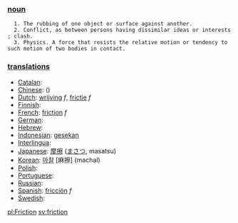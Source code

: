 === [[noun]] ===
   1. The rubbing of one object or surface against another.
   2. Conflict, as between persons having dissimilar ideas or interests; clash.
   3. Physics. A force that resists the relative motion or tendency to such motion of two bodies in contact.

=== [[translation]]s ===

*[[Catalan]]: [[]]
*[[Chinese]]: [[]] ()
*[[Dutch]]: [[wrijving]] ''f'', [[frictie]] ''f''
*[[Finnish]]: [[]]
*[[French]]: [[friction]] ''f''
*[[German]]: [[]]
*[[Hebrew]]: [[]]
*[[Indonesian]]: [[gesek|gesekan]]
*[[Interlingua]]: [[]]
*[[Japanese]]: [[摩擦]] ([[まさつ]], masatsu)
*[[Korean]]: [[마찰]] [麻擦] (machal)
*[[Polish]]: [[]]
*[[Portuguese]]: [[]]
*[[Russian]]: [[]]
*[[Spanish]]: [[fricción]] ''f''
*[[Swedish]]: [[]]

[[pl:Friction]]
[[sv:friction]]